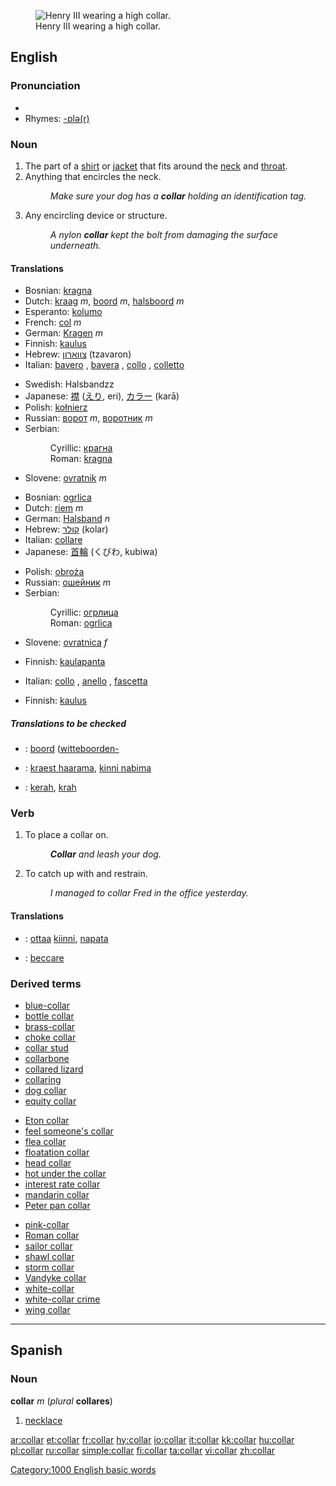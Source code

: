 {{wikipedia}}
[[Image:Henri III Versailles.jpg|thumb|right|Henry III wearing a high collar.]]
==English==

===Pronunciation===
*{{audio|en-us-collar.ogg|Audio (US)}}
*Rhymes: [[Rhymes:English:-ɒlə(r)|-ɒlə(r)]]

===Noun===
{{en-noun}}

# The part of a [[shirt]] or [[jacket]] that fits around the [[neck]] and [[throat]].
# Anything that encircles the neck.
#:''Make sure your dog has a '''collar''' holding an identification tag.''
# Any encircling device or structure.
#:''A nylon '''collar''' kept the bolt from damaging the surface underneath.''

====Translations====
{{trans-top|part of clothing around throat}}
*Bosnian: [[kragna#Bosnian|kragna]] {{f}}
*Dutch: [[kraag]] ''m'', [[boord]] ''m'', [[halsboord]] ''m''
*Esperanto: [[kolumo]]
*French: [[col#French|col]] ''m''
*German: [[Kragen]] ''m''
*Finnish: [[kaulus]]
*Hebrew: [[צווארון]] (tzavaron)
*Italian: [[bavero]] {{m}}, [[bavera]] {{f}}, [[collo]] {{m}}, [[colletto]]  {{m}}
{{trans-mid}}
*Swedish: Halsbandzz
*Japanese: [[襟]] ([[えり]], eri), [[カラー]] (karā)
*Polish: [[kołnierz]] {{m}}
*Russian: [[ворот]] ''m'', [[воротник]] ''m''
*Serbian:
*:Cyrillic: [[крагна#Serbian|крагна]] {{f}}
*:Roman: [[kragna#Serbian|kragna]] {{f}}
*Slovene: [[ovratnik]] ''m''
{{trans-bottom}}

{{trans-top|device for restraining animal}}
*Bosnian: [[ogrlica#Bosnian|ogrlica]] {{f}}
*Dutch: [[riem]] ''m''
*German: [[Halsband]] ''n''
*Hebrew: [[קולר]] (kolar)
*Italian: [[collare]] {{m}}
*Japanese: [[首輪]] (くびわ, kubiwa)
{{trans-mid}}
*Polish: [[obroża]] {{f}}
*Russian: [[ошейник]] ''m''
*Serbian:
*:Cyrillic: [[огрлица#Serbian|огрлица]] {{f}}
*:Roman: [[ogrlica#Serbian|ogrlica]] {{f}}
*Slovene: [[ovratnica]] ''f''
{{trans-bottom}}

{{trans-top|any similar device or structure}}
*Finnish: [[kaulapanta]]
{{trans-mid}}
*Italian: [[collo]] {{m}}, [[anello]] {{m}}, [[fascetta]] {{f}}
{{trans-bottom}}

{{trans-top|job designation based on how the work is done}}
*Finnish: [[kaulus]]
{{trans-mid}}
{{trans-bottom}}

=====Translations to be checked=====
<!--Remove this section once all of the translations below have been moved into the tables above.-->
{{checktrans}}

*{{ttbc|Dutch}}: [[boord]] ([[witteboorden-]]
*{{ttbc|Estonian}}: [[kraest haarama]], [[kinni nabima]]
*{{ttbc|Indonesian}}: [[kerah]], [[krah]]

===Verb===
{{en-verb}}
#{{transitive}} To place a collar on.
#:'''''Collar''' and leash your dog.''
#{{transitive}} To catch up with and restrain.
#:''I managed to collar Fred in the office yesterday.''

====Translations====
{{trans-top|place a collar on}}
{{trans-mid}}
{{trans-bottom}}

{{trans-top|catch up with and restrain}}
{{trans-mid}}
{{trans-bottom}}

{{checktrans}}

{{trans-top|translations to be checked}}
*{{ttbc|Finnish}}: [[ottaa]] [[kiinni]], [[napata]]
{{trans-mid}}
*{{ttbc|Italian}}: [[beccare]]
{{trans-bottom}}

===Derived terms===
{{top3}}
*[[blue-collar]]
*[[bottle collar]]
*[[brass-collar]]
*[[choke collar]]
*[[collar stud]]
*[[collarbone]]
*[[collared lizard]]
*[[collaring]]
*[[dog collar]]
*[[equity collar]]
{{mid3}}
*[[Eton collar]]
*[[feel someone's collar]]
*[[flea collar]]
*[[floatation collar]]
*[[head collar]]
*[[hot under the collar]]
*[[interest rate collar]]
*[[mandarin collar]]
*[[Peter pan collar]]
{{mid3}}
*[[pink-collar]]
*[[Roman collar]]
*[[sailor collar]]
*[[shawl collar]]
*[[storm collar]]
*[[Vandyke collar]]
*[[white-collar]]
*[[white-collar crime]]
*[[wing collar]]
{{bottom}}

----

==Spanish==
===Noun===
'''collar''' ''m'' (''plural'' '''collares''')

#[[necklace]]

[[Category:1000 English basic words]]

[[ar:collar]]
[[et:collar]]
[[fr:collar]]
[[hy:collar]]
[[io:collar]]
[[it:collar]]
[[kk:collar]]
[[hu:collar]]
[[pl:collar]]
[[ru:collar]]
[[simple:collar]]
[[fi:collar]]
[[ta:collar]]
[[vi:collar]]
[[zh:collar]]